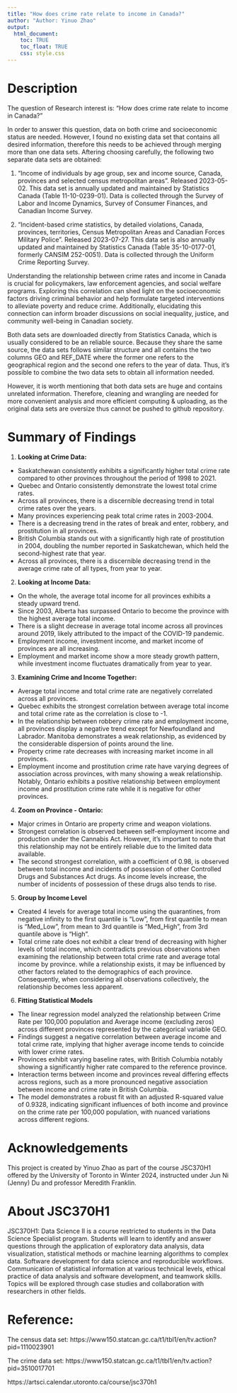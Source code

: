 ```yaml
---
title: "How does crime rate relate to income in Canada?"
author: "Author: Yinuo Zhao"
output: 
  html_document:
    toc: TRUE
    toc_float: TRUE
    css: style.css
---
```


# Description

The question of Research interest is: "How does crime rate relate to income in Canada?"

In order to answer this question, data on both crime and socioeconomic status are needed. However, I found no existing data set that contains all desired information, therefore this needs to be achieved through merging more than one data sets. Aftering choosing carefully, the following two separate data sets are obtained:

1. "Income of individuals by age group, sex and income source, Canada, provinces and selected census metropolitan areas". Released 2023-05-02. This data set is annually updated and maintained by Statistics Canada (Table 11-10-0239-01). Data is collected through the Survey of Labor and Income Dynamics, Survey of Consumer Finances, and Canadian Income Survey.

2. "Incident-based crime statistics, by detailed violations, Canada, provinces, territories, Census Metropolitan Areas and Canadian Forces Military Police". Released 2023-07-27. This data set is also annually updated and maintained by Statistics Canada (Table 35-10-0177-01, formerly CANSIM 252-0051). Data is collected through the Uniform Crime Reporting Survey.

Understanding the relationship between crime rates and income in Canada is crucial for policymakers, law enforcement agencies, and social welfare programs. Exploring this correlation can shed light on the socioeconomic factors driving criminal behavior and help formulate targeted interventions to alleviate poverty and reduce crime. Additionally, elucidating this connection can inform broader discussions on social inequality, justice, and community well-being in Canadian society.

Both data sets are downloaded directly from Statistics Canada, which is usually considered to be an reliable source. Because they share the same source, the data sets follows similar structure and all contains the two columns GEO and REF_DATE where the former one refers to the geographical region and the second one refers to the year of data. Thus, it's possible to combine the two data sets to obtain all information needed.

However, it is worth mentioning that both data sets are huge and contains unrelated information. Therefore, cleaning and wrangling are needed for more convenient analysis and more efficient computing & uploading, as the original data sets are oversize thus cannot be pushed to github repository.

# Summary of Findings

1. **Looking at Crime Data:**
  + Saskatchewan consistently exhibits a significantly higher total crime rate compared to other provinces throughout the period of 1998 to 2021.
  + Quebec and Ontario consistently demonstrate the lowest total crime rates.
  + Across all provinces, there is a discernible decreasing trend in total crime rates over the years.
  + Many provinces experiencing peak total crime rates in 2003-2004.
  + There is a decreasing trend in the rates of break and enter, robbery, and prostitution in all provinces.
  + British Columbia stands out with a significantly high rate of prostitution in 2004, doubling the number reported in Saskatchewan, which held the second-highest rate that year.
  + Across all provinces, there is a discernible decreasing trend in the average crime rate of all types, from year to year.
  
2. **Looking at Income Data:**
  + On the whole, the average total income for all provinces exhibits a steady upward trend.
  + Since 2003, Alberta has surpassed Ontario to become the province with the highest average total income.
  + There is a slight decrease in average total income across all provinces around 2019, likely attributed to the impact of the COVID-19 pandemic.
  + Employment income, investment income, and market income of provinces are all increasing. 
  + Employment and market income show a more steady growth pattern, while investment income fluctuates dramatically from year to year.
  
3. **Examining Crime and Income Together:**
  + Average total income and total crime rate are negatively correlated across all provinces.
  + Quebec exhibits the strongest correlation between average total income and total crime rate as the correlation is close to -1.
  + In the relationship between robbery crime rate and employment income, all provinces display a negative trend except for Newfoundland and Labrador. Manitoba demonstrates a weak relationship, as evidenced by the considerable dispersion of points around the line.
  + Property crime rate decreases with increasing market income in all provinces.
  + Employment income and prostitution crime rate have varying degrees of association across provinces, with many showing a weak relationship. Notably, Ontario exhibits a positive relationship between employment income and prostitution crime rate while it is negative for other provinces.
  
4. **Zoom on Province - Ontario:**
  + Major crimes in Ontario are property crime and weapon violations.
  + Strongest correlation is observed between self-employment income and production under the Cannabis Act. However, it’s important to note that this relationship may not be entirely reliable due to the limited data available.
  + The second strongest correlation, with a coefficient of 0.98, is observed between total income and incidents of possession of other Controlled Drugs and Substances Act drugs. As income levels increase, the number of incidents of possession of these drugs also tends to rise.
  
5. **Group by Income Level**
  + Created 4 levels for average total income using the quarantines, from negative infinity to the first quantile is “Low”, from first quantile to mean is “Med_Low”, from mean to 3rd quantile is “Med_High”, from 3rd quantile above is “High”.
  + Total crime rate does not exhibit a clear trend of decreasing with higher levels of total income, which contradicts previous observations when examining the relationship between total crime rate and average total income by province.  while a relationship exists, it may be influenced by other factors related to the demographics of each province. Consequently, when considering all observations collectively, the relationship becomes less apparent.

6. **Fitting Statistical Models**
  + The linear regression model analyzed the relationship between Crime Rate per 100,000 population and Average income (excluding zeros) across different provinces represented by the categorical variable GEO.
  + Findings suggest a negative correlation between average income and total crime rate, implying that higher average income tends to coincide with lower crime rates.
  + Provinces exhibit varying baseline rates, with British Columbia notably showing a significantly higher rate compared to the reference province.
  + Interaction terms between income and provinces reveal differing effects across regions, such as a more pronounced negative association between income and crime rate in British Columbia.
  + The model demonstrates a robust fit with an adjusted R-squared value of 0.9328, indicating significant influences of both income and province on the crime rate per 100,000 population, with nuanced variations across different regions.
  
# Acknowledgements

This project is created by Yinuo Zhao as part of the course JSC370H1 offered by the University of Toronto in Winter 2024, instructed under Jun Ni (Jenny) Du and professor Meredith Franklin.

# About JSC370H1

JSC370H1: Data Science II is a course restricted to students in the Data Science Specialist program. Students will learn to identify and answer questions through the application of exploratory data analysis, data visualization, statistical methods or machine learning algorithms to complex data. Software development for data science and reproducible workflows. Communication of statistical information at various technical levels, ethical practice of data analysis and software development, and teamwork skills. Topics will be explored through case studies and collaboration with researchers in other fields. 


# Reference:

The census data set: https://www150.statcan.gc.ca/t1/tbl1/en/tv.action?pid=1110023901

The crime data set: https://www150.statcan.gc.ca/t1/tbl1/en/tv.action?pid=3510017701

https://artsci.calendar.utoronto.ca/course/jsc370h1

